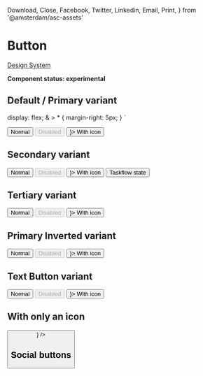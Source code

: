   Download,
  Close,
  Facebook,
  Twitter,
  Linkedin,
  Email,
  Print,
} from '@amsterdam/asc-assets'

<Meta title="UI/Form/Button" component={Button} />

# Button

[Design System](https://designsystem.amsterdam.nl/7awj1hc9f/p/25ff19-buttons)

**Component status: experimental**

## Default / Primary variant

  display: flex;
  & > * {
    margin-right: 5px;
  }
`

<Preview>
  <Story name="Default / Primary variant">
    <Fragment>
      <ButtonBar>
        <Button variant="primary">Normal</Button>
        <Button variant="primary" disabled>
          Disabled
        </Button>
        <Button variant="primary" iconSize={14} iconLeft={<Download />}>
          With icon
        </Button>
      </ButtonBar>
    </Fragment>
  </Story>
</Preview>

## Secondary variant

<Preview>
  <Story name="Secondary variant">
    <Fragment>
      <ButtonBar>
        <Button variant="secondary">Normal</Button>
        <Button variant="secondary" disabled>
          Disabled
        </Button>
        <Button variant="secondary" iconSize={14} iconLeft={<Download />}>
          With icon
        </Button>
        <Button variant="secondary" taskflow>
          Taskflow state
        </Button>
      </ButtonBar>
    </Fragment>
  </Story>
</Preview>

## Tertiary variant

<Preview>
  <Story name="Tertiary variant">
    <Fragment>
      <ButtonBar>
        <Button variant="tertiary">Normal</Button>
        <Button variant="tertiary" disabled>
          Disabled
        </Button>
        <Button variant="tertiary" iconSize={14} iconLeft={<Download />}>
          With icon
        </Button>
      </ButtonBar>
    </Fragment>
  </Story>
</Preview>

## Primary Inverted variant

<Preview>
  <Story name="Primary Inverted variant">
    <Fragment>
      <ButtonBar>
        <Button variant="primaryInverted">Normal</Button>
        <Button variant="primaryInverted" disabled>
          Disabled
        </Button>
        <Button variant="primaryInverted" iconSize={14} iconLeft={<Download />}>
          With icon
        </Button>
      </ButtonBar>
    </Fragment>
  </Story>
</Preview>

## Text Button variant

<Preview>
  <Story name="Text Button variant">
    <Fragment>
      <ButtonBar>
        <Button variant="textButton">Normal</Button>
        <Button variant="textButton" disabled>
          Disabled
        </Button>
        <Button variant="textButton" iconSize={14} iconLeft={<Download />}>
          With icon
        </Button>
      </ButtonBar>
    </Fragment>
  </Story>
</Preview>

## With only an icon

<Preview>
  <Story name="With only an icon">
    <Fragment>
      <Button size={60} variant="blank" iconSize={40} icon={<Close />} />
    </Fragment>
  </Story>
</Preview>

## Social buttons

<Preview>
  <Story name="Social buttons">
    <Fragment>
      <ButtonBar>
        <ShareButton hoverColor="#3b5999" iconSize={30}>
          <Facebook />
        </ShareButton>
        <ShareButton hoverColor="#55acee">
          <Twitter />
        </ShareButton>
        <ShareButton hoverColor="#0077B5">
          <Linkedin />
        </ShareButton>
        <ShareButton>
          <Email />
        </ShareButton>
        <ShareButton>
          <Print />
        </ShareButton>
      </ButtonBar>
    </Fragment>
  </Story>
</Preview>

